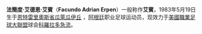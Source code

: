 {{Unreferenced|time=2008-7-31}} 
{{Football player infobox| playername= 艾賓
| fullname = Facundo Adrian Erpen
| nickname = 
| image = [[File:FacundoErpen20051015.JPG|Facundo Erpen]]
| dateofbirth = {{birth date and age|1983|5|19}}
| cityofbirth = [[恩特雷里奧斯省|恩特雷里奧斯省]][[瓜萊瓜伊丘|瓜萊瓜伊丘]]
| countryofbirth = [[阿根廷|阿根廷]]
| height = {{height|ft=6|in=0}}
| currentclub  = [[科羅拉多急流|科羅拉多急流]]
| clubnumber = 5
| position = 後衛
| youthyears = 
| youthclubs = [[小保加|小保加]]
| years = 1999-00<br/>2000-05<br/>2005-2007<br/>2007–
| clubs = {{tsl|en|Club Atlético Juventud Unida Universitario||Club Juventud Unida}}<br/>[[泰拿尼斯體育會|哥杜巴]]<br/>[[華盛頓聯隊|華盛頓聯隊]]<br/>[[科羅拉多急流|科羅拉多急流]]
| caps(goals) = -<br/>-<br/>40 (4)<br/> 15 (1)
| nationalyears = 
| nationalteam = 
| nationalcaps(goals) = 
| pcupdate = 17 April 2007
| ntupdate = 3 December, 2006
}}
'''法簡度·艾德恩·艾賓'''（'''Facundo Adrian Erpen'''）一般称作'''艾賓'''，1983年5月19日生于[[恩特雷里奧斯省|恩特雷里奧斯省]][[瓜萊瓜伊丘|瓜萊瓜伊丘]] ，[[阿根廷|阿根廷]]职业足球运动员，现效力于[[美國職業足球大聯盟|美國職業足球大聯盟]]球会[[科羅拉多急流|科羅拉多急流]]。